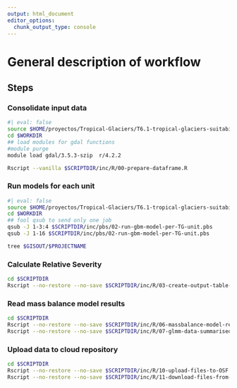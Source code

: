 ```yaml
---
output: html_document
editor_options: 
  chunk_output_type: console
---
```


# General description of workflow

## Steps

### Consolidate input data

```bash
#| eval: false
source $HOME/proyectos/Tropical-Glaciers/T6.1-tropical-glaciers-suitability-model/env/project-env.sh
cd $WORKDIR
## load modules for gdal functions
#module purge
module load gdal/3.5.3-szip  r/4.2.2

Rscript --vanilla $SCRIPTDIR/inc/R/00-prepare-dataframe.R
```

### Run models for each unit

```bash
#| eval: false
source $HOME/proyectos/Tropical-Glaciers/T6.1-tropical-glaciers-suitability-model/env/project-env.sh
cd $WORKDIR
## fool qsub to send only one job
qsub -J 1-3:4 $SCRIPTDIR/inc/pbs/02-run-gbm-model-per-TG-unit.pbs 
qsub -J 1-16 $SCRIPTDIR/inc/pbs/02-run-gbm-model-per-TG-unit.pbs
```


```bash
tree $GISOUT/$PROJECTNAME
```

### Calculate Relative Severity


```bash
cd $SCRIPTDIR
Rscript --no-restore --no-save $SCRIPTDIR/inc/R/03-create-output-table-for-data-upload.R
```


### Read mass balance model results


```bash
cd $SCRIPTDIR
Rscript --no-restore --no-save $SCRIPTDIR/inc/R/06-massbalance-model-results.R
Rscript --no-restore --no-save $SCRIPTDIR/inc/R/07-glmm-data-summarised.R
```


### Upload data to cloud repository
```bash
cd $SCRIPTDIR
Rscript --no-restore --no-save $SCRIPTDIR/inc/R/10-upload-files-to-OSF.R overwrite
Rscript --no-restore --no-save $SCRIPTDIR/inc/R/11-download-files-from-OSF.R overwrite
```

